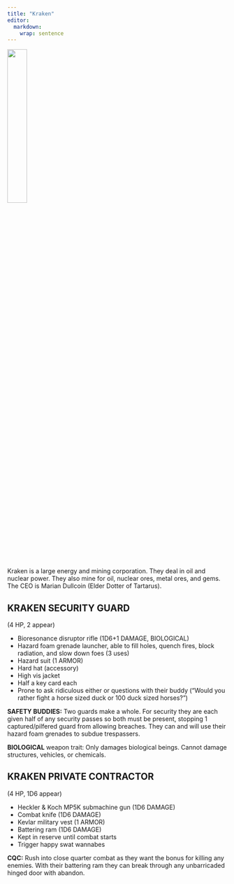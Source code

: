 ```yaml
---
title: "Kraken"
editor: 
  markdown: 
    wrap: sentence
---
```


![](images/Kraken.png){width=30% fig-align="center"}

Kraken is a large energy and mining corporation. They deal in oil and nuclear power. They also mine for oil, nuclear ores, metal ores, and gems. The CEO is Marian Dullcoin (Elder Dotter of Tartarus).

## KRAKEN SECURITY GUARD {#kraken_guard}

(4 HP, 2 appear)

- Bioresonance disruptor rifle (1D6+1 DAMAGE, BIOLOGICAL)
- Hazard foam grenade launcher, able to fill holes, quench fires, block radiation, and slow down foes (3 uses)
- Hazard suit (1 ARMOR)
- Hard hat (accessory)
- High vis jacket
- Half a key card each
- Prone to ask ridiculous either or questions with their buddy (“Would you rather fight a horse sized duck or 100 duck sized horses?”)

__SAFETY BUDDIES:__ Two guards make a whole. For security they are each given half of any security passes so both must be present, stopping 1 captured/pilfered guard from allowing breaches. They can and will use their hazard foam grenades to subdue trespassers.

__BIOLOGICAL__ weapon trait: Only damages biological beings. Cannot damage structures, vehicles, or chemicals. 

## KRAKEN PRIVATE CONTRACTOR {#kraken_contractors}

(4 HP, 1D6 appear)

- Heckler & Koch MP5K submachine gun (1D6 DAMAGE)
- Combat knife (1D6 DAMAGE)
- Kevlar military vest (1 ARMOR)
- Battering ram (1D6 DAMAGE)
- Kept in reserve until combat starts
- Trigger happy swat wannabes

__CQC:__ Rush into close quarter combat as they want the bonus for killing any enemies. With their battering ram they can break through any unbarricaded hinged door with abandon.